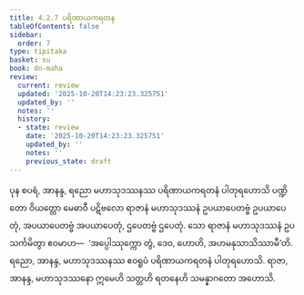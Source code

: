 ```yaml
---
title: 4.2.7 ပရိဏာယကရတန
tableOfContents: false
sidebar:
  order: 7
type: tipitaka
basket: su
book: dn-maha
review:
  current: review
  updated: '2025-10-20T14:23:23.325751'
  updated_by: ''
  notes: ''
  history:
  - state: review
    date: '2025-10-20T14:23:23.325751'
    updated_by: ''
    notes: ''
    previous_state: draft
---
```



<DynamicBreadcrumb />


<ReviewStatus review={frontmatter.review} showDetails={true} />

<HypothesisAnnotation frontmatter={frontmatter} />

<Division number="251" book="dn-maha" e="ch" v="7" p="144">

<Paragraph number="548" book="dn-maha">
ပုန စပရံ, အာနန္ဒ, ရညော မဟာသုဒဿနဿ ပရိဏာယကရတနံ ပါတုရဟောသိ ပဏ္ဍိတော ဝိယတ္တော မေဓာဝီ ပဋိဗလော ရာဇာနံ မဟာသုဒဿနံ ဥပယာပေတဗ္ဗံ ဥပယာပေတုံ, အပယာပေတဗ္ဗံ အပယာပေတုံ, ဌပေတဗ္ဗံ ဌပေတုံ. သော ရာဇာနံ မဟာသုဒဿနံ ဥပသင်္ကမိတွာ ဧဝမာဟ—  ‘အပ္ပေါဿုက္ကော တွံ, ဒေဝ, ဟောဟိ, အဟမနုသာသိဿာမီ’တိ. ရညော, အာနန္ဒ, မဟာသုဒဿနဿ ဧဝရူပံ ပရိဏာယကရတနံ ပါတုရဟောသိ.
</Paragraph>

<Paragraph number="549" book="dn-maha">
ရာဇာ, အာနန္ဒ, မဟာသုဒဿနော ဣမေဟိ သတ္တဟိ ရတနေဟိ သမန္နာဂတော အဟောသိ.
</Paragraph>
</Division>